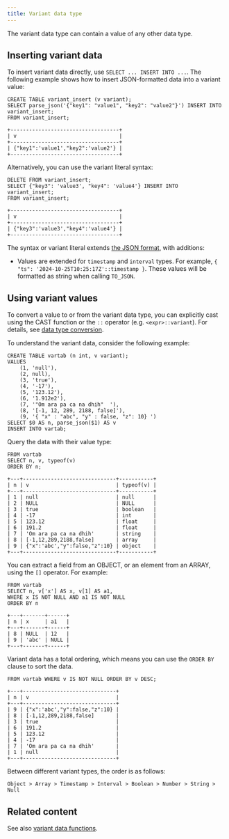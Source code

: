 ```yaml
---
title: Variant data type
---
```


The variant data type can contain a value of any other data type.

## Inserting variant data

To insert variant data directly, use `SELECT ... INSERT INTO ...`. The following example shows how to insert JSON-formatted data into a variant value:

```scopeql
CREATE TABLE variant_insert (v variant);
SELECT parse_json('{"key1": "value1", "key2": "value2"}') INSERT INTO variant_insert;
FROM variant_insert;
```

```
+-----------------------------------+
| v                                 |
+-----------------------------------+
| {"key1":'value1',"key2":'value2'} |
+-----------------------------------+
```

Alternatively, you can use the variant literal syntax:

```scopeql
DELETE FROM variant_insert;
SELECT {"key3": 'value3', "key4": 'value4'} INSERT INTO variant_insert;
FROM variant_insert;
```

```
+-----------------------------------+
| v                                 |
+-----------------------------------+
| {"key3":'value3',"key4":'value4'} |
+-----------------------------------+
```

<Callout type="note" title="Syntax of variant literal">

The syntax or variant literal extends [the JSON format](https://datatracker.ietf.org/doc/html/rfc8259), with additions:

* Values are extended for `timestamp` and `interval` types. For example, `{ "ts": '2024-10-25T10:25:17Z'::timestamp }`. These values will be formatted as string when calling `TO_JSON`.

</Callout>

## Using variant values

To convert a value to or from the variant data type, you can explicitly cast using the CAST function or the `::` operator (e.g. `<expr>::variant`). For details, see [data type conversion](/reference/data-types/conversion).

To understand the variant data, consider the following example:

```scopeql
CREATE TABLE vartab (n int, v variant);
VALUES
    (1, 'null'),
    (2, null),
    (3, 'true'),
    (4, '-17'),
    (5, '123.12'),
    (6, '1.912e2'),
    (7, '"Om ara pa ca na dhih"  '),
    (8, '[-1, 12, 289, 2188, false]'),
    (9, '{ "x" : "abc", "y" : false, "z": 10} ')
SELECT $0 AS n, parse_json($1) AS v
INSERT INTO vartab;
```

Query the data with their value type:

```scopeql
FROM vartab
SELECT n, v, typeof(v)
ORDER BY n;
```

```
+---+------------------------------+-----------+
| n | v                            | typeof(v) |
+---+------------------------------+-----------+
| 1 | null                         | null      |
| 2 | NULL                         | NULL      |
| 3 | true                         | boolean   |
| 4 | -17                          | int       |
| 5 | 123.12                       | float     |
| 6 | 191.2                        | float     |
| 7 | 'Om ara pa ca na dhih'       | string    |
| 8 | [-1,12,289,2188,false]       | array     |
| 9 | {"x":'abc',"y":false,"z":10} | object    |
+---+------------------------------+-----------+
```

You can extract a field from an OBJECT, or an element from an ARRAY, using the `[]` operator. For example:

```scopeql
FROM vartab
SELECT n, v['x'] AS x, v[1] AS a1,
WHERE x IS NOT NULL AND a1 IS NOT NULL
ORDER BY n
```

```
+---+-------+------+
| n | x     | a1   |
+---+-------+------+
| 8 | NULL  | 12   |
| 9 | 'abc' | NULL |
+---+-------+------+
```

Variant data has a total ordering, which means you can use the `ORDER BY` clause to sort the data.

```scopeql
FROM vartab WHERE v IS NOT NULL ORDER BY v DESC;
```

```
+---+------------------------------+
| n | v                            |
+---+------------------------------+
| 9 | {"x":'abc',"y":false,"z":10} |
| 8 | [-1,12,289,2188,false]       |
| 3 | true                         |
| 6 | 191.2                        |
| 5 | 123.12                       |
| 4 | -17                          |
| 7 | 'Om ara pa ca na dhih'       |
| 1 | null                         |
+---+------------------------------+
```

Between different variant types, the order is as follows:

```
Object > Array > Timestamp > Interval > Boolean > Number > String > Null
```

## Related content

See also [variant data functions](/reference/functions/variant-data).
